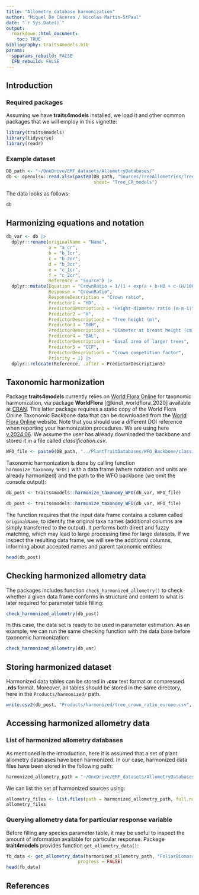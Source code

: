 ```yaml
---
title: "Allometry database harmonization"
author: "Miquel De Cáceres / Nicolas Martin-StPaul"
date: "`r Sys.Date()`"
output: 
  rmarkdown::html_document:
    toc: TRUE
bibliography: traits4models.bib
params:
  spparams_rebuild: FALSE
  IFN_rebuild: FALSE
---
```


## Introduction



### Required packages

Assuming we have **traits4models** installed, we load it and other common packages that we will employ in this vignette:
```r
library(traits4models)
library(tidyverse)
library(readr)
```


### Example dataset


```r
DB_path <- "~/OneDrive/EMF_datasets/AllometryDatabases/"
db <- openxlsx::read.xlsx(paste0(DB_path, "Sources/TreeAllometries/TreeAllometries.xlsx"),
                                 sheet= "Tree_CR_models")
```

The data looks as follows:
```r
db
```


## Harmonizing equations and notation

```r
db_var <- db |>
  dplyr::rename(originalName = "Name",
                a = "a_cr",
                b = "b_1cr",
                c = "b_2cr",
                d = "b_3cr",
                e = "c_1cr",
                f = "c_2cr",
                Reference = "Source") |>
  dplyr::mutate(Equation = "CrownRatio = 1/(1 + exp(a + b·HD + c·(H/100) + d·DBH^2 + e·BAL + f·ln(CCF)))",
                Response = "CrownRatio",
                ResponseDescription = "Crown ratio",
                Predictor1 = "HD",
                PredictorDescription1 = "Height-diameter ratio (m·m-1)",
                Predictor2 = "H",
                PredictorDescription2 = "Tree height (m)",
                Predictor3 = "DBH",
                PredictorDescription3 = "Diameter at breast height (cm)",
                Predictor4 = "BAL",
                PredictorDescription4 = "Basal area of larger trees",
                Predictor5 = "CCF",
                PredictorDescription5 = "Crown competition factor",
                Priority = 1) |>
  dplyr::relocate(Reference, .after = PredictorDescription5)
```


## Taxonomic harmonization

Package **traits4models** currently relies on [World Flora Online](https://www.worldfloraonline.org/) for taxonomic harmonization, via package **WorldFlora** [@kindt_worldflora_2020] available at [CRAN](https://cran.r-project.org/package=WorldFlora). This latter package requires a static copy of the World Flora Online Taxonomic Backbone data that can be downloaded from the [World Flora Online](https://www.worldfloraonline.org/) website. Note that you should use a different DOI reference when reporting your harmonization procedures. We are using here [v.2024.06](https://doi.org/10.5281/zenodo.7460141). We assume the user has already downloaded the backbone and stored it in a file called *classification.csv*. 

```r
WFO_file <- paste0(DB_path, "../PlantTraitDatabases/WFO_Backbone/classification.csv")
```

Taxonomic harmonization is done by calling function `harmonize_taxonomy_WFO()` with a data frame (where notation and units are already harmonized) and the path to the WFO backbone (we omit the console output):

```r
db_post <- traits4models::harmonize_taxonomy_WFO(db_var, WFO_file)
```

```r
db_post <- traits4models::harmonize_taxonomy_WFO(db_var, WFO_file)
```

The function requires that the input data frame contains a column called `originalName`, to identify the original taxa names (additional columns are simply transferred to the output). It performs both direct and fuzzy matching, which may lead to large processing time for large datasets. If we inspect the resulting data frame, we will see the additional columns, informing about accepted names and parent taxonomic entities:

```r
head(db_post)
```

## Checking harmonized allometry data

The packages includes function `check_harmonized_allometry()` to check whether a given data frame conforms in structure and content to what is later required for parameter table filling:

```r
check_harmonized_allometry(db_post)
```

In this case, the data set is ready to be used in parameter estimation. As an example, we can run the same checking function with the data base before taxonomic harmonization:

```r
check_harmonized_allometry(db_var)
```

## Storing harmonized dataset

Harmonized data tables can be stored in **.csv** text format or compressed **.rds** format. Moreover, all tables should be stored in the same directory, here in the `Products/harmonized/` path.

```r
write.csv2(db_post, "Products/harmonized/tree_crown_ratio_europe.csv", row.names = FALSE)
```

## Accessing harmonized allometry data

### List of harmonized allometry databases

As mentioned in the introduction, here it is assumed that a set of plant allometry databases have been harmonized. In our case, harmonized data files have been stored in the following path:

```r
harmonized_allometry_path = "~/OneDrive/EMF_datasets/AllometryDatabases/Products/harmonized"
```

We can list the set of harmonized sources using:
```r
allometry_files <- list.files(path = harmonized_allometry_path, full.names = FALSE)
allometry_files
```

### Querying allometry data for particular response variable

Before filling any species parameter table, it may be useful to inspect the amount of information available for particular response. Package **trait4models** provides function `get_allometry_data()`:

```r
fb_data <- get_allometry_data(harmonized_allometry_path, "FoliarBiomass",
                           progress = FALSE)
head(fb_data)
```


## References
